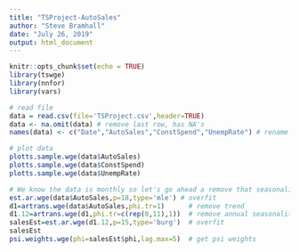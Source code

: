 ```yaml
---
title: "TSProject-AutoSales"
author: "Steve Bramhall"
date: "July 26, 2019"
output: html_document
---
```


```r
knitr::opts_chunk$set(echo = TRUE)
library(tswge)
library(nnfor)
library(vars)
```

```r
# read file
data = read.csv(file='TSProject.csv',header=TRUE)
data <- na.omit(data) # remove last row, has NA's
names(data) <- c("Date","AutoSales","ConstSpend","UnempRate") # rename table columns

# plot data
plotts.sample.wge(data$AutoSales)
plotts.sample.wge(data$ConstSpend)
plotts.sample.wge(data$UnempRate)

# We know the data is monthly so let's go ahead a remove that seasonality
est.ar.wge(data$AutoSales,p=18,type='mle') # overfit    
d1=artrans.wge(data$AutoSales,phi.tr=1)      # remove trend
d1.12=artrans.wge(d1,phi.tr=c(rep(0,11),1))  # remove annual seasonality
salesEst=est.ar.wge(d1.12,p=15,type='burg')  # overfit
salesEst
psi.weights.wge(phi=salesEst$phi,lag.max=5)  # get psi weights




```